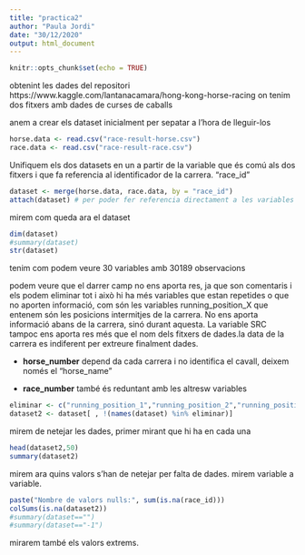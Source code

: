 ```yaml
---
title: "practica2"
author: "Paula Jordi"
date: "30/12/2020"
output: html_document
---
```


```r
knitr::opts_chunk$set(echo = TRUE)
```

obtenint les dades del repositori 
https://www.kaggle.com/lantanacamara/hong-kong-horse-racing
on tenim dos fitxers amb dades de curses de caballs

anem a crear els dataset inicialment per sepatar a l'hora de lleguir-los

```r
horse.data <- read.csv("race-result-horse.csv")
race.data <- read.csv("race-result-race.csv")
```

Unifiquem els dos datasets en un a partir de la variable que és comú als dos fitxers i que fa referencia al identificador de la carrera. "race_id"
```r
dataset <- merge(horse.data, race.data, by = "race_id")
attach(dataset) # per poder fer referencia directament a les variables
```

mirem com queda ara el dataset
```r
dim(dataset)
#summary(dataset)
str(dataset)
```
tenim com podem veure 30 variables amb 30189 observacions


podem veure que el darrer camp no ens aporta res, ja que son comentaris i els podem eliminar 
tot i això hi ha més variables que estan repetides o que no aporten informació, com són les variables running_position_X que entenem són les posicions intermitjes de la carrera. No ens aporta informació abans de la carrera, sinó durant aquesta. La variable SRC tampoc ens aporta res més que el nom dels fitxers de dades.la data de la carrera es indiferent per extreure finalment dades. 

* __horse_number__ depend da cada carrera i no identifica el cavall, deixem només el "horse_name"<p>

* __race_number__ també és reduntant amb les altresw variables<p>
```r
eliminar <- c("running_position_1","running_position_2","running_position_3","running_position_4","running_position_5","running_position_6","incident_report","src","race_date","race_number","horse_number","horse_id")
dataset2 <- dataset[ , !(names(dataset) %in% eliminar)]
```

mirem de netejar les dades, primer mirant que hi ha en cada una
```r
head(dataset2,50)
summary(dataset2)
```

mirem ara quins valors s'han de netejar per falta de dades.
mirem variable a variable.
```r
paste("Nombre de valors nulls:", sum(is.na(race_id)))
colSums(is.na(dataset2))
#summary(dataset=="")
#summary(dataset=="-1")

```

mirarem també els valors extrems.
